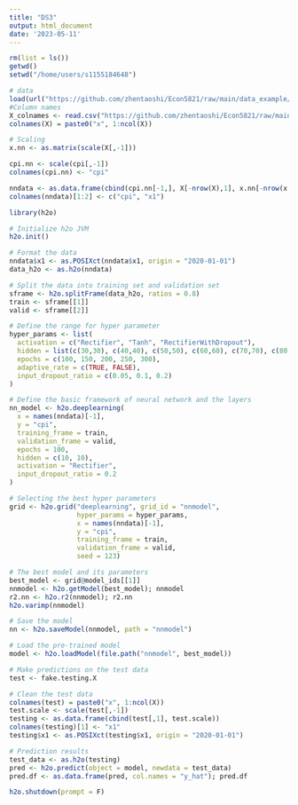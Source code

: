 ```yaml
---
title: "DS3"
output: html_document
date: '2023-05-11'
---
```

```r
rm(list = ls())
getwd()
setwd("/home/users/s1155184648")
```

```r
# data
load(url("https://github.com/zhentaoshi/Econ5821/raw/main/data_example/dataset_inf.Rdata"))
#Column names
X_colnames <- read.csv("https://github.com/zhentaoshi/Econ5821/raw/main/data_example/X_colnames.csv")
colnames(X) = paste0("x", 1:ncol(X))
```

```r
# Scaling
x.nn <- as.matrix(scale(X[,-1]))

cpi.nn <- scale(cpi[,-1])
colnames(cpi.nn) <- "cpi"

nndata <- as.data.frame(cbind(cpi.nn[-1,], X[-nrow(X),1], x.nn[-nrow(x.nn),]))
colnames(nndata)[1:2] <- c("cpi", "x1")
```

```r
library(h2o)

# Initialize h2o JVM
h2o.init()
```

```r
# Format the data
nndata$x1 <- as.POSIXct(nndata$x1, origin = "2020-01-01")
data_h2o <- as.h2o(nndata)

# Split the data into training set and validation set
sframe <- h2o.splitFrame(data_h2o, ratios = 0.8)
train <- sframe[[1]]
valid <- sframe[[2]]

# Define the range for hyper parameter
hyper_params <- list(
  activation = c("Rectifier", "Tanh", "RectifierWithDropout"),
  hidden = list(c(30,30), c(40,40), c(50,50), c(60,60), c(70,70), c(80,80), c(90,90), c(100,100)),
  epochs = c(100, 150, 200, 250, 300),
  adaptive_rate = c(TRUE, FALSE),
  input_dropout_ratio = c(0.05, 0.1, 0.2)
)

# Define the basic framework of neural network and the layers
nn_model <- h2o.deeplearning(
  x = names(nndata)[-1],
  y = "cpi",
  training_frame = train,
  validation_frame = valid, 
  epochs = 100,
  hidden = c(10, 10),
  activation = "Rectifier",
  input_dropout_ratio = 0.2
)

# Selecting the best hyper parameters
grid <- h2o.grid("deeplearning", grid_id = "nnmodel", 
                 hyper_params = hyper_params,
                 x = names(nndata)[-1],
                 y = "cpi",
                 training_frame = train, 
                 validation_frame = valid, 
                 seed = 123)

# The best model and its parameters
best_model <- grid@model_ids[[1]]
nnmodel <- h2o.getModel(best_model); nnmodel
r2.nn <- h2o.r2(nnmodel); r2.nn
h2o.varimp(nnmodel)

# Save the model
nn <- h2o.saveModel(nnmodel, path = "nnmodel")
```

```r
# Load the pre-trained model
model <- h2o.loadModel(file.path("nnmodel", best_model))

# Make predictions on the test data
test <- fake.testing.X

# Clean the test data
colnames(test) = paste0("x", 1:ncol(X))
test.scale <- scale(test[,-1])
testing <- as.data.frame(cbind(test[,1], test.scale))
colnames(testing)[1] <- "x1"
testing$x1 <- as.POSIXct(testing$x1, origin = "2020-01-01")

# Prediction results
test_data <- as.h2o(testing)
pred <- h2o.predict(object = model, newdata = test_data)
pred.df <- as.data.frame(pred, col.names = "y_hat"); pred.df
```

```r
h2o.shutdown(prompt = F)
```
